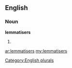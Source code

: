 ==English==

===Noun===
'''lemmatisers'''

# {{plural of|[[lemmatiser]]}}

[[Category:English plurals]]

[[ar:lemmatisers]]
[[my:lemmatisers]]